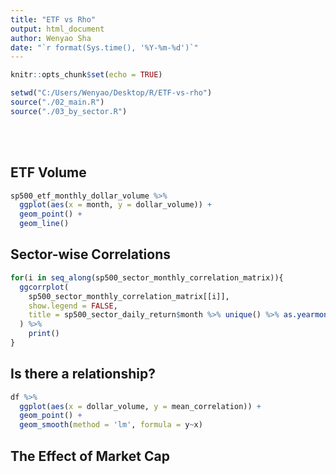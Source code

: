```yaml
---
title: "ETF vs Rho"
output: html_document
author: Wenyao Sha
date: "`r format(Sys.time(), '%Y-%m-%d')`"
---
```


```r
knitr::opts_chunk$set(echo = TRUE)

setwd("C:/Users/Wenyao/Desktop/R/ETF-vs-rho")
source("./02_main.R")
source("./03_by_sector.R")
```

<br><br>

## ETF Volume
```r
sp500_etf_monthly_dollar_volume %>% 
  ggplot(aes(x = month, y = dollar_volume)) +
  geom_point() +
  geom_line()
```

## Sector-wise Correlations
```r
for(i in seq_along(sp500_sector_monthly_correlation_matrix)){
  ggcorrplot(
    sp500_sector_monthly_correlation_matrix[[i]],
    show.legend = FALSE,
    title = sp500_sector_daily_return$month %>% unique() %>% as.yearmon() %>% as.character() %>% `[`(i)
  ) %>% 
    print()
}
```

## Is there a relationship?
```r
df %>% 
  ggplot(aes(x = dollar_volume, y = mean_correlation)) +
  geom_point() +
  geom_smooth(method = 'lm', formula = y~x)

```

## The Effect of Market Cap
